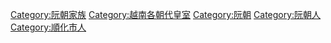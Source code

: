 [[Category:阮朝家族|Category:阮朝家族]]
[[Category:越南各朝代皇室|Category:越南各朝代皇室]]
[[Category:阮朝|Category:阮朝]]
[[Category:阮朝人|Category:阮朝人]]
[[Category:順化市人|Category:順化市人]]